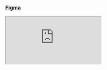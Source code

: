 
<Meta title="💅 Figma" />

### [Figma](https://www.figma.com/design/wc1JOWR48tBNkjcjwY3AzB/%E2%8C%A8%EF%B8%8F-cuHacking-Design-System?node-id=0-1&p=f&t=nn1HLGUdMEEBogWg-0)
<iframe
title="cuHacking 2025 Figma"
className="mt-4 w-full h-full rounded-md border border-gray-700"
src="https://embed.figma.com/design/wc1JOWR48tBNkjcjwY3AzB/%E2%8C%A8%EF%B8%8F-cuHacking-Design-System?node-id=135-2&embed-host=share"
allowFullScreen>
</iframe>

